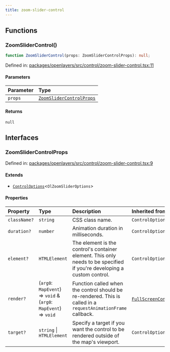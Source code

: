 ```yaml
---
title: zoom-slider-control
---
```


## Functions

### ZoomSliderControl()

```ts
function ZoomSliderControl(props: ZoomSliderControlProps): null;
```

Defined in: [packages/openlayers/src/control/zoom-slider-control.tsx:11](https://github.com/nickdutto/react-gis/blob/main/packages/openlayers/src/control/zoom-slider-control.tsx#L11)

#### Parameters

| Parameter | Type                                                |
| :-------- | :-------------------------------------------------- |
| `props`   | [`ZoomSliderControlProps`](#zoomslidercontrolprops) |

#### Returns

`null`

## Interfaces

### ZoomSliderControlProps

Defined in: [packages/openlayers/src/control/zoom-slider-control.tsx:9](https://github.com/nickdutto/react-gis/blob/main/packages/openlayers/src/control/zoom-slider-control.tsx#L9)

#### Extends

- [`ControlOptions`](use-control.mdx#controloptions)\<`OlZoomSliderOptions`\>

#### Properties

| Property                            | Type                                                            | Description                                                                                                            | Inherited from                                                                                                        |
| :---------------------------------- | :-------------------------------------------------------------- | :--------------------------------------------------------------------------------------------------------------------- | :-------------------------------------------------------------------------------------------------------------------- |
| <a id="classname"></a> `className?` | `string`                                                        | CSS class name.                                                                                                        | `ControlOptions.className`                                                                                            |
| <a id="duration"></a> `duration?`   | `number`                                                        | Animation duration in milliseconds.                                                                                    | `ControlOptions.duration`                                                                                             |
| <a id="element"></a> `element?`     | `HTMLElement`                                                   | The element is the control's container element. This only needs to be specified if you're developing a custom control. | `ControlOptions.element`                                                                                              |
| <a id="render"></a> `render?`       | (`arg0`: `MapEvent`) => `void` & (`arg0`: `MapEvent`) => `void` | Function called when the control should be re-rendered. This is called in a `requestAnimationFrame` callback.          | [`FullScreenControlProps`](full-screen-control.mdx#fullscreencontrolprops).[`render`](full-screen-control.mdx#render) |
| <a id="target"></a> `target?`       | `string` \| `HTMLElement`                                       | Specify a target if you want the control to be rendered outside of the map's viewport.                                 | `ControlOptions.target`                                                                                               |

